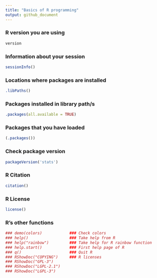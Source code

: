 ```yaml
---
title: "Basics of R programming"
output: github_document
---
```


### R version you are using

```r
version
```

### Information about your session

```r
sessionInfo()
```

### Locations where packages are installed

```r
.libPaths()
```

### Packages installed in library path/s

```r
.packages(all.available = TRUE)
```

### Packages that you have loaded

```r
(.packages())
```
### Check package version

```r
packageVersion('stats')
```

### R Citation

```r
citation()
```

### R License

```r
license()
```


### R's other functions

```r
### demo(colors)            ### Check colors
### help()                  ### Take help from R
### help("rainbow")         ### Take help for R rainbow function
### help.start()            ### First help page of R
### q()                     ### Quit R
### RShowDoc("COPYING")     ### R licenses
### RShowDoc("GPL-3")
### RShowDoc("LGPL-2.1")
### RShowDoc("LGPL-3")
```
